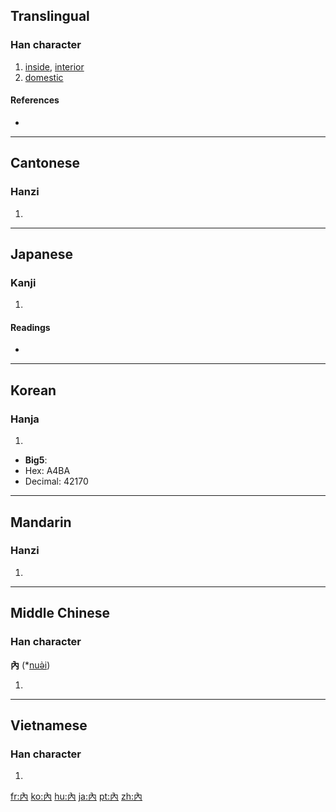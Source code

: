 {{also|内|肉}}
==Translingual==

===Han character===
{{Han char|rn=11|rad=入|as=02|sn=4|four=4022<sub>7</sub>|canj=人月 (OB)}}

# [[inside]], [[interior]]
# [[domestic]]

====References====
* {{Han ref|kx=0125.350|dj=0267.030|hdz=10097.020|uh=5167|ud=20839}}

----

==Cantonese==

===Hanzi===
{{yue-hanzi|jyut=|y=noi6|sim=内}}

# {{defn|Cantonese|sort=入02}}

----

==Japanese==

===Kanji===
{{ja-kanji|grade=|rs=入02}}

# {{defn|Japanese}}

====Readings====
* {{ja-readings|on=[[だい]] (dai), [[ない]] (nai)|kun=[[うち]] (uchi), [[いる]] (iru), [[いれる]] (ireru)}}

----

==Korean==

===Hanja===
{{ko-hanja|hangeul=[[내]], [[납]]|rv=nae, nap|mr=nae, nap}}

# {{defn|Korean|sort=入02}}

* '''Big5''':
* Hex: A4BA
* Decimal: 42170

----

==Mandarin==

===Hanzi===
{{cmn-hanzi|sim=内|pin=[[nèi]] ([[nei4]])|wg=nei<sup>4</sup>}}

# {{defn|Mandarin|sort=入02}}

----

==Middle Chinese==

===Han character===
'''內''' (*[[nuə̀i]])<!--the asterisk indicates that this is a reconstructed pronunciation-->

# {{defn|Middle Chinese|sort=入02}}

----

==Vietnamese==

===Han character===
{{vi-hantu|[[nội]]|rs=入02}}

# {{defn|Vietnamese|sort=入02}}

[[fr:內]]
[[ko:內]]
[[hu:內]]
[[ja:內]]
[[pt:內]]
[[zh:內]]